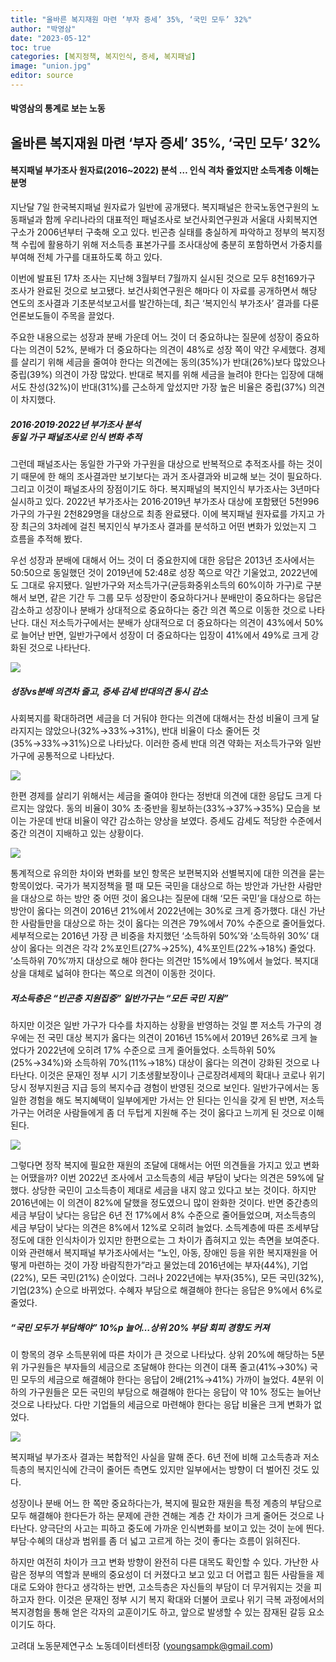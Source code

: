 ```yaml
---
title: "올바른 복지재원 마련 ‘부자 증세’ 35%, ‘국민 모두’ 32%"
author: "박영삼"
date: "2023-05-12"
toc: true
categories: [복지정책, 복지인식, 증세, 복지패널]
image: "union.jpg"
editor: source
---
```


#### 박영삼의 통계로 보는 노동

## 올바른 복지재원 마련 ‘부자 증세’ 35%, ‘국민 모두’ 32%

#### 복지패널 부가조사 원자료(2016\~2022) 분석 … 인식 격차 줄었지만 소득계층 이해는 분명

지난달 7일 한국복지패널 원자료가 일반에 공개됐다. 복지패널은 한국노동연구원의 노동패널과 함께 우리나라의 대표적인 패널조사로 보건사회연구원과 서울대 사회복지연구소가 2006년부터 구축해 오고 있다. 빈곤층 실태를 충실하게 파악하고 정부의 복지정책 수립에 활용하기 위해 저소득층 표본가구를 조사대상에 충분히 포함하면서 가중치를 부여해 전체 가구를 대표하도록 하고 있다.

이번에 발표된 17차 조사는 지난해 3월부터 7월까지 실시된 것으로 모두 8천169가구 조사가 완료된 것으로 보고됐다. 보건사회연구원은 해마다 이 자료를 공개하면서 해당 연도의 조사결과 기초분석보고서를 발간하는데, 최근 ‘복지인식 부가조사’ 결과를 다룬 언론보도들이 주목을 끌었다.

주요한 내용으로는 성장과 분배 가운데 어느 것이 더 중요하냐는 질문에 성장이 중요하다는 의견이 52%, 분배가 더 중요하다는 의견이 48%로 성장 쪽이 약간 우세했다. 경제를 살리기 위해 세금을 줄여야 한다는 의견에는 동의(35%)가 반대(26%)보다 많았으나 중립(39%) 의견이 가장 많았다. 반대로 복지를 위해 세금을 늘려야 한다는 입장에 대해서도 찬성(32%)이 반대(31%)를 근소하게 앞섰지만 가장 높은 비율은 중립(37%) 의견이 차지했다.

##### 2016·2019·2022년 부가조사 분석<br> 동일 가구 패널조사로 인식 변화 추적

그런데 패널조사는 동일한 가구와 가구원을 대상으로 반복적으로 추적조사를 하는 것이기 때문에 한 해의 조사결과만 보기보다는 과거 조사결과와 비교해 보는 것이 필요하다. 그리고 이것이 패널조사의 장점이기도 하다. 복지패널의 복지인식 부가조사는 3년마다 실시하고 있다. 2022년 부가조사는 2016·2019년 부가조사 대상에 포함됐던 5천996가구의 가구원 2천829명을 대상으로 최종 완료됐다. 이에 복지패널 원자료를 가지고 가장 최근의 3차례에 걸친 복지인식 부가조사 결과를 분석하고 어떤 변화가 있었는지 그 흐름을 추적해 봤다.

우선 성장과 분배에 대해서 어느 것이 더 중요한지에 대한 응답은 2013년 조사에서는 50:50으로 동일했던 것이 2019년에 52:48로 성장 쪽으로 약간 기울었고, 2022년에도 그대로 유지됐다. 일반가구와 저소득가구(균등화중위소득의 60%이하 가구)로 구분해서 보면, 같은 기간 두 그룹 모두 성장만이 중요하다거나 분배만이 중요하다는 응답은 감소하고 성장이나 분배가 상대적으로 중요하다는 중간 의견 쪽으로 이동한 것으로 나타난다. 대신 저소득가구에서는 분배가 상대적으로 더 중요하다는 의견이 43%에서 50%로 늘어난 반면, 일반가구에서 성장이 더 중요하다는 입장이 41%에서 49%로 크게 강화된 것으로 나타난다.

![](215040_92368_4113.jpg){fig-align="center"}

##### 성장vs분배 의견차 줄고, 증세·감세 반대의견 동시 감소

사회복지를 확대하려면 세금을 더 거둬야 한다는 의견에 대해서는 찬성 비율이 크게 달라지지는 않았으나(32%→33%→31%), 반대 비율이 다소 줄어든 것(35%→33%→31%)으로 나타났다. 이러한 증세 반대 의견 약화는 저소득가구와 일반가구에 공통적으로 나타났다.

![](215040_92369_4113.jpg){fig-align="center"}

한편 경제를 살리기 위해서는 세금을 줄여야 한다는 정반대 의견에 대한 응답도 크게 다르지는 않았다. 동의 비율이 30% 초·중반을 횡보하는(33%→37%→35%) 모습을 보이는 가운데 반대 비율이 약간 감소하는 양상을 보였다. 증세도 감세도 적당한 수준에서 중간 의견이 지배하고 있는 상황이다.

![](215040_92370_4113.jpg){fig-align="center"}

통계적으로 유의한 차이와 변화를 보인 항목은 보편복지와 선별복지에 대한 의견을 묻는 항목이었다. 국가가 복지정책을 펼 때 모든 국민을 대상으로 하는 방안과 가난한 사람만을 대상으로 하는 방안 중 어떤 것이 옳으냐는 질문에 대해 ‘모든 국민’을 대상으로 하는 방안이 옳다는 의견이 2016년 21%에서 2022년에는 30%로 크게 증가했다. 대신 가난한 사람들만을 대상으로 하는 것이 옳다는 의견은 79%에서 70% 수준으로 줄어들었다. 세부적으로는 2016년 가장 큰 비중을 차지했던 ‘소득하위 50%’와 ‘소득하위 30%’ 대상이 옳다는 의견은 각각 2%포인트(27%→25%), 4%포인트(22%→18%) 줄었다. ‘소득하위 70%’까지 대상으로 해야 한다는 의견만 15%에서 19%에서 늘었다. 복지대상을 대체로 넓혀야 한다는 쪽으로 의견이 이동한 것이다.

##### 저소득층은 “빈곤층 지원집중” 일반가구는 “모든 국민 지원”

하지만 이것은 일반 가구가 다수를 차지하는 상황을 반영하는 것일 뿐 저소득 가구의 경우에는 전 국민 대상 복지가 옳다는 의견이 2016년 15%에서 2019년 26%로 크게 늘었다가 2022년에 오히려 17% 수준으로 크게 줄어들었다. 소득하위 50%(25%→34%)와 소득하위 70%(11%→18%) 대상이 옳다는 의견이 강화된 것으로 나타난다. 이것은 문재인 정부 시기 기초생활보장이나 근로장려세제의 확대나 코로나 위기 당시 정부지원금 지급 등의 복지수급 경험이 반영된 것으로 보인다. 일반가구에서는 동일한 경험을 해도 복지혜택이 일부에게만 가서는 안 된다는 인식을 갖게 된 반면, 저소득가구는 어려운 사람들에게 좀 더 두텁게 지원해 주는 것이 옳다고 느끼게 된 것으로 이해된다.

![](215040_92371_4114.jpg){fig-align="center"}

그렇다면 정작 복지에 필요한 재원의 조달에 대해서는 어떤 의견들을 가지고 있고 변화는 어땠을까? 이번 2022년 조사에서 고소득층의 세금 부담이 낮다는 의견은 59%에 달했다. 상당한 국민이 고소득층이 제대로 세금을 내지 않고 있다고 보는 것이다. 하지만 2016년에는 이 의견이 82%에 달했을 정도였으니 많이 완화한 것이다. 반면 중간층의 세금 부담이 낮다는 응답은 6년 전 17%에서 8% 수준으로 줄어들었으며, 저소득층의 세금 부담이 낮다는 의견은 8%에서 12%로 오히려 늘었다. 소득계층에 따른 조세부담 정도에 대한 인식차이가 있지만 한편으로는 그 차이가 좁혀지고 있는 측면을 보여준다. 이와 관련해서 복지패널 부가조사에서는 “노인, 아동, 장애인 등을 위한 복지재원을 어떻게 마련하는 것이 가장 바람직한가”라고 물었는데 2016년에는 부자(44%), 기업(22%), 모든 국민(21%) 순이었다. 그러나 2022년에는 부자(35%), 모든 국민(32%), 기업(23%) 순으로 바뀌었다. 수혜자 부담으로 해결해야 한다는 응답은 9%에서 6%로 줄었다.

##### “국민 모두가 부담해야” 10%p 늘어...상위 20% 부담 회피 경향도 커져

이 항목의 경우 소득분위에 따른 차이가 큰 것으로 나타났다. 상위 20%에 해당하는 5분위 가구원들은 부자들의 세금으로 조달해야 한다는 의견이 대폭 줄고(41%→30%) 국민 모두의 세금으로 해결해야 한다는 응답이 2배(21%→41%) 가까이 늘었다. 4분위 이하의 가구원들은 모든 국민의 부담으로 해결해야 한다는 응답이 약 10% 정도는 늘어난 것으로 나타났다. 다만 기업들의 세금으로 마련해야 한다는 응답 비율은 크게 변화가 없었다.

![](215040_92372_4114.jpg){fig-align="center"}

복지패널 부가조사 결과는 복합적인 사실을 말해 준다. 6년 전에 비해 고소득층과 저소득층의 복지인식에 간극이 줄어든 측면도 있지만 일부에서는 방향이 더 벌어진 것도 있다.

성장이나 분배 어느 한 쪽만 중요하다는가, 복지에 필요한 재원을 특정 계층의 부담으로 모두 해결해야 한다든가 하는 문제에 관한 견해는 계층 간 차이가 크게 줄어든 것으로 나타난다. 양극단의 사고는 피하고 중도에 가까운 인식변화를 보이고 있는 것이 눈에 띈다. 부담·수혜의 대상과 범위를 좀 더 넓고 고르게 하는 것이 좋다는 흐름이 읽혀진다.

하지만 여전히 차이가 크고 변화 방향이 완전히 다른 대목도 확인할 수 있다. 가난한 사람은 정부의 역할과 분배의 중요성이 더 커졌다고 보고 있고 더 어렵고 힘든 사람들을 제대로 도와야 한다고 생각하는 반면, 고소득층은 자신들의 부담이 더 무거워지는 것을 피하고자 한다. 이것은 문재인 정부 시기 복지 확대와 더불어 코로나 위기 극복 과정에서의 복지경험을 통해 얻은 각자의 교훈이기도 하고, 앞으로 발생할 수 있는 잠재된 갈등 요소이기도 하다.

고려대 노동문제연구소 노동데이터센터장 ([youngsampk\@gmail.com](youngsampk@gmail.com))\
